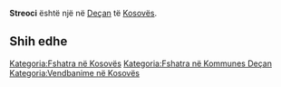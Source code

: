 {{Fshat në 
 | Emri                = Streoci
 | EmriAlt                = 
 | NAME_SHORT_FORM=      
 | NAME_GENERIC=      
 | NAME_SORT_NAME_RO=      STREOCI
 | FULL_NAME_RO = Streoci
 | FULL_NAME_ND_RO=Streoci
 | SORT_NAME_RG=STREOCI
 | FULL_NAME_RG=Streoci
 | FULL_NAME_ND_RG=Streoci
 | SRP_NAME_SHORT_FORM=      
 | SRP_NAME_GENERIC=      
 | SRP_NAME_SORT_NAME_RO=      
 | SRP_FULL_NAME_RO = 
 | SRP_FULL_NAME_ND_RO=
 | SRP_SORT_NAME_RG=
 | SRP_FULL_NAME_RG=
 | SRP_FULL_NAME_ND_RG=
 | Emri (Rasa dhanore) = 
 | Figura              = 
 | Shteti              = Kosovo
 | Komuna              = Deçan
 | Kodi postar         = 
 | Sipërfaqja          = 

 | Popullsia           = 

 | Regj. i popullsisë  = 
 | Dend. e popullsisë  = 
 | Faqja zyrtare       = 
 <!--- Koordinatat ----> 
 | Gjerësia            = 42.578333
 | Gjatësia            = 20.294167
 | Lartësia            = 
}}
'''Streoci''' është një [[]] në [[Deçan]] të [[Kosovës]].

<!-- == Gjeografia == -->
<!-- == Historia == -->
<!-- == Demografia == -->
== Shih edhe ==
{{Komuna Deçan}}
{{Kosovo-Administrata-Cung}}

[[Kategoria:Fshatra në Kosovës]]
[[Kategoria:Fshatra në Kommunes Deçan]]
[[Kategoria:Vendbanime në Kosovës]]